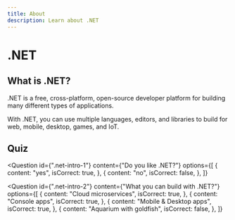 ```yaml
---
title: About
description: Learn about .NET
---
```



# .NET

## What is .NET?

.NET is a free, cross-platform, open-source developer platform for building many different types of applications.

With .NET, you can use multiple languages, editors, and libraries to build for web, mobile, desktop, games, and IoT.

## Quiz

<Question
  id={".net-intro-1"}
  content={"Do you like .NET?"}
  options={[
    {
      content: "yes",
      isCorrect: true,
    },
    {
      content: "no",
      isCorrect: false,
    },
  ]}
></Question>

<Question
  id={".net-intro-2"}
  content={"What you can build with .NET?"}
  options={[
    {
      content: "Cloud microservices",
      isCorrect: true,
    },
    {
      content: "Console apps",
      isCorrect: true,
    },
    {
      content: "Mobile & Desktop apps",
      isCorrect: true,
    },
    {
      content: "Aquarium with goldfish",
      isCorrect: false,
    },
  ]}
></Question>
